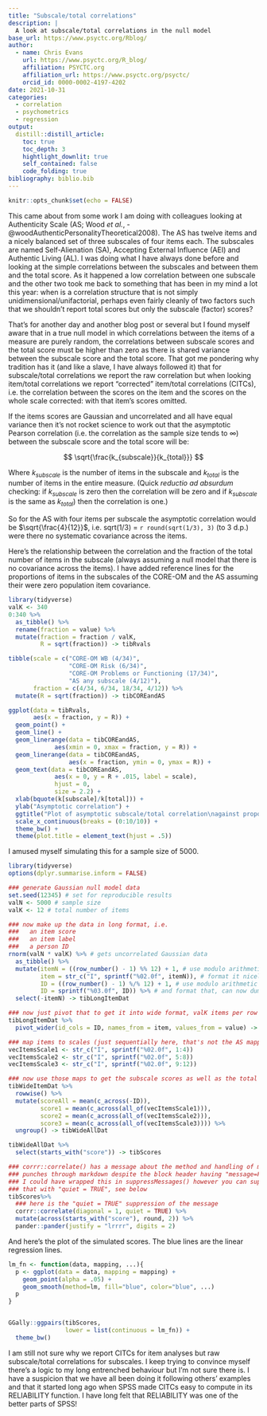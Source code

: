 ```yaml
---
title: "Subscale/total correlations"
description: |
  A look at subscale/total correlations in the null model
base_url: https://www.psyctc.org/Rblog/
author:
  - name: Chris Evans
    url: https://www.psyctc.org/R_blog/
    affiliation: PSYCTC.org
    affiliation_url: https://www.psyctc.org/psyctc/
    orcid_id: 0000-0002-4197-4202
date: 2021-10-31
categories:
  - correlation
  - psychometrics
  - regression
output:
  distill::distill_article:
    toc: true
    toc_depth: 3
    hightlight_downlit: true
    self_contained: false
    code_folding: true
bibliography: biblio.bib
---
```



```r
knitr::opts_chunk$set(echo = FALSE)
```

This came about from some work I am doing with colleagues looking at Authenticity Scale (AS; Wood *et al.*, -@woodAuthenticPersonalityTheoretical2008). The AS has twelve items and a nicely balanced set of three subscales of four items each. The subscales are named Self-Alienation (SA), Accepting External Influence (AEI) and Authentic Living (AL). I was doing what I have always done before and looking at the simple correlations between the subscales and between them and the total score.  As it happened a low correlation between one subscale and the other two took me back to something that has been in my mind a lot this year: when is a correlation structure that is not simply unidimensional/unifactorial, perhaps even fairly cleanly of two factors such that we shouldn't report total scores but only the subscale (factor) scores? 

That's for another day and another blog post or several but I found myself aware that in a true null model in which correlations between the items of a measure are purely random, the correlations between subscale scores and the total score must be higher than zero as there is shared variance between the subscale score and the total score.  That got me pondering why tradition has it (and like a slave, I have always followed it) that for subscale/total correlations we report the raw correlation but when looking item/total correlations we report "corrected" item/total correlations (CITCs), i.e. the correlation between the scores on the item and the scores on the whole scale corrected: with that item's scores omitted.

If the items scores are Gaussian and uncorrelated and all have equal variance then it's not rocket science to work out that the asymptotic Pearson correlation (i.e. the correlation as the sample size tends to $\infty$) between the subscale score and the total score will be:

$$ \sqrt{\frac{k_{subscale}}{k_{total}}} $$

Where $k_{subscale}$ is the number of items in the subscale and $k_{total}$ is the number of items in the entire measure.  (Quick *reductio ad absurdum* checking: if $k_{subscale}$ is zero then the correlation will be zero and if $k_{subscale}$ 
is the same as $k_{total}$) then the correlation is one.)

So for the AS with four items per subscale the asymptotic correlation would be $\sqrt{\frac{4}{12}}$, i.e. sqrt(1/3) = `r round(sqrt(1/3), 3)` (to 3 d.p.) were there no systematic covariance across the items.

Here's the relationship between the correlation and the fraction of the total number of items in the subscale (always assuming a null model that there is no covariance across the items).  I have added reference lines for the proportions of items in the subscales of the CORE-OM and the AS assuming their were zero population item covariance.

```r
library(tidyverse)
valK <- 340
0:340 %>%
  as_tibble() %>%
  rename(fraction = value) %>%
  mutate(fraction = fraction / valK,
         R = sqrt(fraction)) -> tibRvals

tibble(scale = c("CORE-OM WB (4/34)",
                 "CORE-OM Risk (6/34)",
                 "CORE-OM Problems or Functioning (17/34)",
                 "AS any subscale (4/12)"),
       fraction = c(4/34, 6/34, 18/34, 4/12)) %>%
  mutate(R = sqrt(fraction)) -> tibCOREandAS

ggplot(data = tibRvals,
       aes(x = fraction, y = R)) +
  geom_point() +
  geom_line() +
  geom_linerange(data = tibCOREandAS,
             aes(xmin = 0, xmax = fraction, y = R)) +
  geom_linerange(data = tibCOREandAS,
                 aes(x = fraction, ymin = 0, ymax = R)) +
  geom_text(data = tibCOREandAS,
             aes(x = 0, y = R + .015, label = scale),
             hjust = 0,
             size = 2.2) +
  xlab(bquote(k[subscale]/k[total])) +
  ylab("Asymptotic correlation") +
  ggtitle("Plot of asymptotic subscale/total correlation\nagainst proportion of total items in subscale") +
  scale_x_continuous(breaks = (0:10/10)) +
  theme_bw() +
  theme(plot.title = element_text(hjust = .5))
```

I amused myself simulating this for a sample size of 5000.

```r
library(tidyverse)
options(dplyr.summarise.inform = FALSE)

### generate Gaussian null model data
set.seed(12345) # set for reproducible results
valN <- 5000 # sample size
valK <- 12 # total number of items

### now make up the data in long format, i.e.
###   an item score
###   an item label
###   a person ID
rnorm(valN * valK) %>% # gets uncorrelated Gaussian data
  as_tibble() %>%
  mutate(itemN = ((row_number() - 1) %% 12) + 1, # use modulo arithmetic to get item number
         item = str_c("I", sprintf("%02.0f", itemN)), # format it nicely
         ID = ((row_number() - 1) %/% 12) + 1, # use modulo arithmetic to get person ID 
         ID = sprintf("%03.0f", ID)) %>% # and format that, can now dump itemN
  select(-itemN) -> tibLongItemDat

### now just pivot that to get it into wide format, valK items per row
tibLongItemDat %>%
  pivot_wider(id_cols = ID, names_from = item, values_from = value) -> tibWideItemDat

### map items to scales (just sequentially here, that's not the AS mapping)
vecItemsScale1 <- str_c("I", sprintf("%02.0f", 1:4))
vecItemsScale2 <- str_c("I", sprintf("%02.0f", 5:8))
vecItemsScale3 <- str_c("I", sprintf("%02.0f", 9:12))

### now use those maps to get the subscale scores as well as the total score
tibWideItemDat %>%
  rowwise() %>%
  mutate(scoreAll = mean(c_across(-ID)),
         score1 = mean(c_across(all_of(vecItemsScale1))),
         score2 = mean(c_across(all_of(vecItemsScale2))),
         score3 = mean(c_across(all_of(vecItemsScale3)))) %>%
  ungroup() -> tibWideAllDat

tibWideAllDat %>%
  select(starts_with("score")) -> tibScores

### corrr::correlate() has a message about the method and handling of missing
### punches through markdown despite the block header having "message=FALSE"
### I could have wrapped this in suppressMessages() however you can suppress 
### that with "quiet = TRUE", see below
tibScores%>%
  ### here is the "quiet = TRUE" suppression of the message
  corrr::correlate(diagonal = 1, quiet = TRUE) %>%
  mutate(across(starts_with("score"), round, 2)) %>%
  pander::pander(justify = "lrrrr", digits = 2)
```

And here's the plot of the simulated scores.  The blue lines are the linear regression lines.

```r
lm_fn <- function(data, mapping, ...){
  p <- ggplot(data = data, mapping = mapping) + 
    geom_point(alpha = .05) + 
    geom_smooth(method=lm, fill="blue", color="blue", ...)
  p
}


GGally::ggpairs(tibScores,
                lower = list(continuous = lm_fn)) +
  theme_bw()
```

I am still not sure why we report CITCs for item analyses but raw subscale/total correlations for subscales. I keep trying to convince myself there's a logic to my long entrenched behaviour but I'm not sure there is.  I have a suspicion that we have all been doing it following others' examples and that it started long ago when SPSS made CITCs easy to compute in its RELIABILITY function.  I have long felt that RELIABILITY was one of the better parts of SPSS!